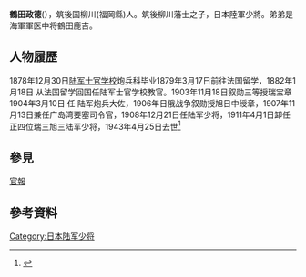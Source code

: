 {{Prose|time=2020-09-19T08:34:11+00:00}}
'''鶴田政德'''({{bd|1856年||1943年|4月25日}}），筑後国柳川(福岡縣)人。筑後柳川藩士之子，日本陸軍少將。弟弟是海軍軍医中将鶴田鹿吉。

== 人物履歷 ==
1878年12月30日[[陆军士官学校_(日本)|陆军士官学校]]炮兵科毕业1879年3月17日前往法国留学，1882年1月18日 从法国留学回国任陆军士官学校教官。1903年11月18日叙勋三等授瑞宝章1904年3月10日 任 陆军炮兵大佐，1906年日俄战争叙勋授旭日中绶章，1907年11月13日兼任广岛湾要塞司令官，1908年12月21日任陆军少将，1911年4月1日卸任正四位瑞三旭三陆军少将，1943年4月25日去世<ref>{{Cite web|title=鶴田政徳|url=http://www6.plala.or.jp/guti/cemetery/PERSON/T/tsuruta_ma.html|accessdate=2020-09-19|work=www6.plala.or.jp|archive-date=2016-11-14|archive-url=https://web.archive.org/web/20161114233238/http://www6.plala.or.jp/guti/cemetery/PERSON/T/tsuruta_ma.html|dead-url=no}}</ref>

== 參見 ==
[https://dl.ndl.go.jp/info:ndljp/pid/2944401/3?tocOpened=1 官報]

== 參考資料 ==
{{reflist}}

[[Category:日本陆军少将|Category:日本陆军少将]]